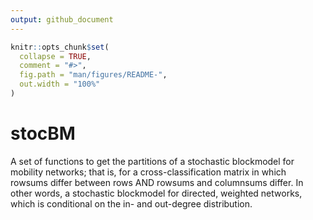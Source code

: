 ```yaml
---
output: github_document
---
```


<!-- README.md is generated from README.Rmd. Please edit that file -->

```r
knitr::opts_chunk$set(
  collapse = TRUE,
  comment = "#>",
  fig.path = "man/figures/README-",
  out.width = "100%"
)
```

# stocBM
A set of functions to get the partitions of a stochastic blockmodel for
mobility networks; that is, for a cross-classification matrix in which 
rowsums differ between rows AND rowsums and columnsums differ.
In other words, a stochastic blockmodel for directed, weighted networks,
which is conditional on the in- and out-degree distribution.



